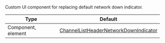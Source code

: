 Custom UI component for replacing default network down indicator.

<!-- TODO: Change to new docs -->
| Type | Default |
| - | - |
| Component, element | [ChannelListHeaderNetworkDownIndicator](https://github.com/GetStream/stream-chat-react-native/blob/master/package/src/components/ChannelList/ChannelListHeaderNetworkDownIndicator.tsx) |
